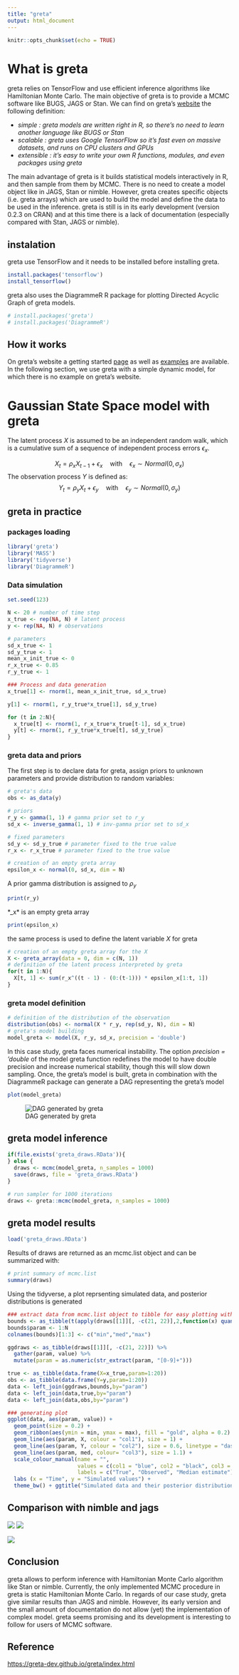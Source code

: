```yaml
---
title: "greta"
output: html_document
---
```


```r
knitr::opts_chunk$set(echo = TRUE)
```
# What is greta
greta relies on TensorFlow and use efficient inference algorithms like Hamiltonian Monte Carlo. The main objective of greta is to provide a MCMC software like BUGS, JAGS or Stan. We can find on greta's [website](https://greta-dev.github.io/greta/index.html) the following definition:

- *simple : greta models are written right in R, so there’s no need to learn another language like BUGS or Stan*
- *scalable : greta uses Google TensorFlow so it’s fast even on massive datasets, and runs on CPU clusters and GPUs*
- *extensible : it’s easy to write your own R functions, modules, and even packages using greta*

The main advantage of greta is it builds statistical models interactively in R, and then sample from them by MCMC. There is no need to create a model object like in JAGS, Stan or nimble. However, greta creates specific objects (i.e. greta arrays) which are used to build the model and define the data to be used in the inference. greta is still is in its early development (version 0.2.3 on CRAN) and at this time there is a lack of documentation (especially compared with Stan, JAGS or nimble).

## instalation
greta use TensorFlow and it needs to be installed before installing greta. 

```r
install.packages('tensorflow')
install_tensorflow()
```

greta also uses the DiagrammeR R package for plotting Directed Acyclic Graph of greta models.

```r
# install.packages('greta')
# install.packages('DiagrammeR')
```

## How it works
On greta's website a getting started [page](https://greta-dev.github.io/greta/get_started.html) as well as [examples](https://greta-dev.github.io/greta/example_models.html) are available. In the following section, we use greta with a simple dynamic model, for which there is no example on greta's website.

# Gaussian State Space model with greta
The latent process $X$ is assumed to be an independent random walk, which is a cumulative sum of a sequence of independent process errors $\epsilon_x$. 

$$X_{t} = \rho_x X_{t-1} + \epsilon_x \quad \text{with} \quad \epsilon_x \sim Normal(0, \sigma_x) $$
The observation process $Y$ is defined as:
$$Y_{t} = \rho_y X_{t} + \epsilon_y \quad \text{with} \quad \epsilon_y \sim Normal(0, \sigma_y) $$

## greta in practice
### packages loading
```r
library('greta')
library('MASS')
library('tidyverse')
library('DiagrammeR')
```

### Data simulation
```r
set.seed(123)

N <- 20 # number of time step
x_true <- rep(NA, N) # latent process
y <- rep(NA, N) # observations

# parameters
sd_x_true <- 1
sd_y_true <- 1
mean_x_init_true <- 0
r_x_true <- 0.85
r_y_true <- 1

### Process and data generation
x_true[1] <- rnorm(1, mean_x_init_true, sd_x_true)

y[1] <- rnorm(1, r_y_true*x_true[1], sd_y_true)

for (t in 2:N){
  x_true[t] <- rnorm(1, r_x_true*x_true[t-1], sd_x_true)
  y[t] <- rnorm(1, r_y_true*x_true[t], sd_y_true)
}
```

### greta data and priors
The first step is to declare data for greta, assign priors to unknown parameters and provide distribution to random variables:

```r
# greta's data 
obs <- as_data(y)

# priors
r_y <- gamma(1, 1) # gamma prior set to r_y
sd_x <- inverse_gamma(1, 1) # inv-gamma prior set to sd_x

# fixed parameters
sd_y <- sd_y_true # parameter fixed to the true value
r_x <- r_x_true # parameter fixed to the true value

# creation of an empty greta array
epsilon_x <- normal(0, sd_x, dim = N)
```
A prior gamma distribution is assigned to $\rho_y$
```r
print(r_y)
```

*\epsilon_x* is an empty greta array
```r
print(epsilon_x)
```
the same process is used to define the latent variable $X$ for greta
```r
# creation of an empty greta array for the X
X <- greta_array(data = 0, dim = c(N, 1))
# definition of the latent process interpreted by greta
for(t in 1:N){
  X[t, 1] <- sum(r_x^((t - 1) - (0:(t-1))) * epsilon_x[1:t, 1])
}
```

### greta model definition
```r
# definition of the distribution of the observation
distribution(obs) <- normal(X * r_y, rep(sd_y, N), dim = N)
# greta's model building
model_greta <- model(X, r_y, sd_x, precision = 'double')
```
In this case study, greta faces numerical instability. The option *precision = 'double* of the model greta function redefines the model to have double precision and increase numerical stability, though this will slow down sampling. Once, the greta's model is built, greta in combination with the DiagrammeR package can generate a DAG representing the greta's model
```r
plot(model_greta)
```
![DAG generated by greta](DAG.png)


## greta model inference
```r
if(file.exists('greta_draws.RData')){
} else {
  draws <- mcmc(model_greta, n_samples = 1000)
  save(draws, file = 'greta_draws.RData')
}
```

```r
# run sampler for 1000 iterations
draws <- greta::mcmc(model_greta, n_samples = 1000)
```

## greta model results
```r
load('greta_draws.RData')
```

Results of draws are returned as an mcmc.list object and can be summarized with:
```r
# print summary of mcmc.list
summary(draws)
```

Using the tidyverse, a plot reprsenting simulated data, and posterior distributions is generated  
```r
### extract data from mcmc.list object to tibble for easy plotting with ggplot2
bounds <- as_tibble(t(apply(draws[[1]][, -c(21, 22)],2,function(x) quantile(x,c(0.025,0.5,0.975)))))
bounds$param <- 1:N
colnames(bounds)[1:3] <- c("min","med","max")

ggdraws <- as_tibble(draws[[1]][, -c(21, 22)]) %>%
  gather(param, value) %>%
  mutate(param = as.numeric(str_extract(param, "[0-9]+")))

true <- as_tibble(data.frame(X=x_true,param=1:20))
obs <- as_tibble(data.frame(Y=y,param=1:20))
data <- left_join(ggdraws,bounds,by="param")
data <- left_join(data,true,by="param")
data <- left_join(data,obs,by="param")

### generating plot 
ggplot(data, aes(param, value)) +
  geom_point(size = 0.2) +
  geom_ribbon(aes(ymin = min, ymax = max), fill = "gold", alpha = 0.2) +
  geom_line(aes(param, X, colour = "col1"), size = 1) +
  geom_line(aes(param, Y, colour = "col2"), size = 0.6, linetype = "dashed") +
  geom_line(aes(param, med, colour= "col3"), size = 1.1) +
  scale_colour_manual(name = "",
                      values = c(col1 = "blue", col2 = "black", col3 = "violetred3"),
                      labels = c("True", "Observed", "Median estimate")) +
  labs (x = "Time", y = "Simulated values") +
  theme_bw() + ggtitle("Simulated data and their posterior distributions (black points).", subtitle = 'Yellow shade represents the CI at 95%')
```



## Comparison with nimble and jags

![](postSDX.png)
![](postRY.png)

![](effectiveSize.png)

## Conclusion
greta allows to perform inference with Hamiltonian Monte Carlo algorithm like Stan or nimble. Currently, the only implemented MCMC procedure in greta is static Hamiltonian Monte Carlo. In regards of our case study, greta give similar results than JAGS and nimble. However, its early version and the small amount of documentation do not allow (yet) the implementation of complex model. greta seems promising and its development is interesting to follow for users of MCMC software.


## Reference 
[https://greta-dev.github.io/greta/index.html](https://greta-dev.github.io/greta/index.html)